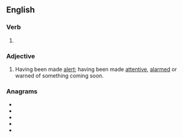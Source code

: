 ==English==

===Verb===
{{head|en|verb form}}

# {{en-past of|alert}}

===Adjective===
{{en-adj}}

# Having been made [[alert]]; having been made [[attentive]], [[alarmed]] or warned of something coming soon.

===Anagrams===
* {{l|en|altered}}
* {{l|en|latered}}
* {{l|en|redealt}}
* {{l|en|related}}
* {{l|en|treadle}}